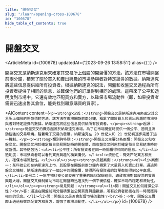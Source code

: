 ```yaml
---
title: "開盤交叉"
slug: "/learn/opening-cross-100678"
id: "100678"
hide_table_of_contents: true
---
```



# 開盤交叉

<ArticleMeta id={100678} updatedAt={'2023-09-26 13:58:51'} alias={`[]`} />
<div className='border-solid border-b border-t-0 my-4 border-[var(--ifm-color-gray-300)]' />

開盤交叉是納斯達克用來確定其交易所上個股的開盤價的方法。該方法在市場開盤前兩分鐘，積累了關於買入和賣出興趣的市場參與者對特定證券的數據。納斯達克將這些信息提供給所有投資者。根據納斯達克的説法，開盤和收盤交叉過程為所有投資者提供了相同的信息，並確保他們的訂單得到相同的處理。這帶來了公平和透明度到市場中。它還有效地匹配買方和賣方，以確保市場流動性（即，如果投資者需要迅速出售其倉位，能夠找到願意購買的買家）。

<AIContent content={`<p><strong>定義：</strong>開盤交叉是納斯達克用來確定其交易所上個股的開盤價的方法。該方法在市場開盤前兩分鐘，積累了關於買入和賣出興趣的市場參與者對特定證券的數據。納斯達克將這些信息提供給所有投資者。</p><p><strong>起源：</strong>開盤交叉的概念起源於納斯達克市場，為了在市場開盤時提供一個公平、透明且流動性強的交易環境。隨着電子交易的發展，納斯達克在 20 世紀末和 21 世紀初逐步完善了這一機制。</p><p><strong>類別與特點：</strong>開盤交叉主要分為兩類：開盤交叉和收盤交叉。開盤交叉用於確定每日交易開始時的開盤價，而收盤交叉則用於確定每日交易結束時的收盤價。其特點包括：<ul><li>公平性：所有投資者在同一時間獲得相同的信息。</li><li>透明度：市場參與者可以看到買賣興趣的積累情況。</li><li>流動性：有效匹配買方和賣方，確保市場流動性。</li></ul></p><p><strong>具體案例：</strong><ol><li>案例一：某科技公司在納斯達克上市，其股票在開盤前兩分鐘內積累了大量買入和賣出訂單。通過開盤交叉機制，納斯達克確定了一個公平的開盤價，使得所有投資者的訂單都能得到公平處理。</li><li>案例二：一家生物科技公司發佈了重要的臨牀試驗結果，導致市場對其股票的買賣興趣大增。開盤交叉機制幫助市場在開盤時迅速找到一個平衡價格，確保市場的穩定和流動性。</li></ol></p><p><strong>常見問題：</strong><ul><li>問：開盤交叉如何確保公平性？<br/>答：通過在開盤前兩分鐘積累並公開買賣興趣數據，所有投資者都能在同一時間獲得相同的信息。</li><li>問：開盤交叉是否會影響市場流動性？<br/>答：不會，開盤交叉實際上通過有效匹配買方和賣方，增強了市場流動性。</li></ul></p>`} id={100678} />
